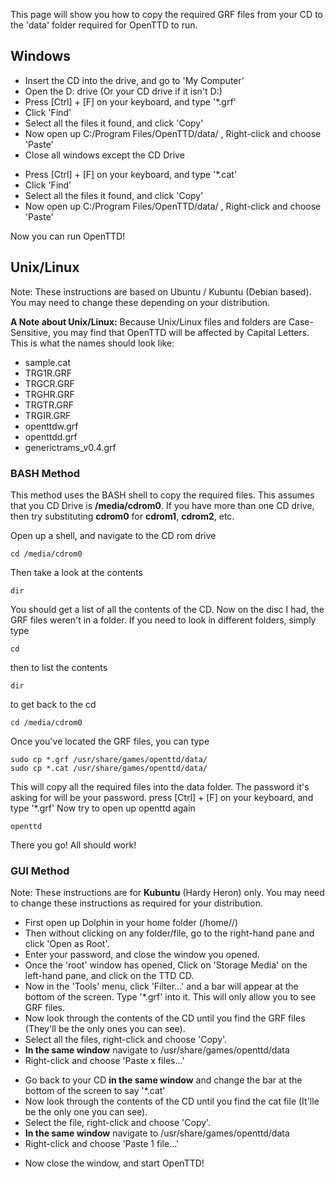 {{en/Outdated|Paths and folder names are no longer accurate. Please refer to the readme OpenTTD ships with}}

This page will show you how to copy the required GRF files from your CD to the 'data' folder required for OpenTTD to run.

==Windows==
* Insert the CD into the drive, and go to 'My Computer'
* Open the D: drive (Or your CD drive if it isn't D:)
* Press [Ctrl] + [F] on your keyboard, and type '*.grf'
* Click 'Find'
* Select all the files it found, and click 'Copy'
* Now open up C:/Program Files/OpenTTD/data/ , Right-click and choose 'Paste'
* Close all windows except the CD Drive

* Press [Ctrl] + [F] on your keyboard, and type '*.cat'
* Click 'Find'
* Select all the files it found, and click 'Copy'
* Now open up C:/Program Files/OpenTTD/data/ , Right-click and choose 'Paste'

Now you can run OpenTTD!

==Unix/Linux==
Note: These instructions are based on Ubuntu / Kubuntu (Debian based). You may need to change these depending on your distribution.

'''A Note about Unix/Linux:''' Because Unix/Linux files and folders are Case-Sensitive, you may find that OpenTTD will be affected by Capital Letters. This is what the names should look like:

* sample.cat
* TRG1R.GRF
* TRGCR.GRF
* TRGHR.GRF
* TRGTR.GRF
* TRGIR.GRF
* openttdw.grf
* openttdd.grf
* generictrams_v0.4.grf

===BASH Method===
This method uses the BASH shell to copy the required files. This assumes that you CD Drive is '''/media/cdrom0'''. If you have more than one CD drive, then try substituting '''cdrom0''' for '''cdrom1''', '''cdrom2''', etc.

Open up a shell, and navigate to the CD rom drive
 cd /media/cdrom0
Then take a look at the contents
 dir
You should get a list of all the contents of the CD. Now on the disc I had, the GRF files weren't in a folder. If you need to look in different folders, simply type
 cd <foldername>
then to list the contents
 dir
to get back to the cd
 cd /media/cdrom0


Once you've located the GRF files, you can type
 sudo cp *.grf /usr/share/games/openttd/data/
 sudo cp *.cat /usr/share/games/openttd/data/

This will copy all the required files into the data folder. The password it's asking for will be your password.
press [Ctrl] + [F] on your keyboard, and type '*.grf'
Now try to open up openttd again
 openttd


There you go! All should work!

===GUI Method===
Note: These instructions are for '''Kubuntu''' (Hardy Heron) only. You may need to change these instructions as required for your distribution.

* First open up Dolphin in your home folder (/home/<username>/)
* Then without clicking on any folder/file, go to the right-hand pane and click 'Open as Root'.
* Enter your password, and close the window you opened.
* Once the 'root' window has opened, Click on 'Storage Media' on the left-hand pane, and click on the TTD CD.
* Now in the 'Tools' menu, click 'Filter...' and a bar will appear at the bottom of the screen. Type '*.grf' into it. This will only allow you to see GRF files.
* Now look through the contents of the CD until you find the GRF files (They'll be the only ones you can see).
* Select all the files, right-click and choose 'Copy'.
* '''In the same window''' navigate to /usr/share/games/openttd/data
* Right-click and choose 'Paste x files...'

* Go back to your CD '''in the same window''' and change the bar at the bottom of the screen to say '*.cat'
* Now look through the contents of the CD until you find the cat file (It'lle be the only one you can see).
* Select the file, right-click and choose 'Copy'.
* '''In the same window''' navigate to /usr/share/games/openttd/data
* Right-click and choose 'Paste 1 file...'

* Now close the window, and start OpenTTD!